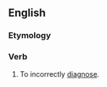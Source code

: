 ==English==

===Etymology===
{{prefix|en|mis|diagnose}}

===Verb===
{{en-verb|misdiagnos}}

# To incorrectly [[diagnose]].